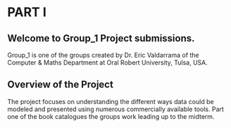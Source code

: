 # PART I

## Welcome to Group_1 Project submissions.

Group_1 is one of the groups created by Dr. Eric Valdarrama of the Computer & Maths Department at Oral Robert University, Tulsa, USA.

## Overview of the Project

The project focuses on understanding the different ways data could be modeled and presented using numerous commercially available tools. Part one of the book catalogues the groups work leading up to the midterm.
